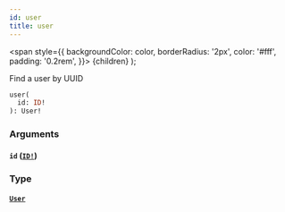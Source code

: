 ```yaml
---
id: user
title: user
---
```


<span
style={{
      backgroundColor: color,
      borderRadius: '2px',
      color: '#fff',
      padding: '0.2rem',
    }}>
{children}
</span>
);

Find a user by UUID

```graphql
user(
  id: ID!
): User!

```

### Arguments

#### `id` ([`ID!`](/api/scalars/id))

### Type

#### [`User`](/api/objects/user)
